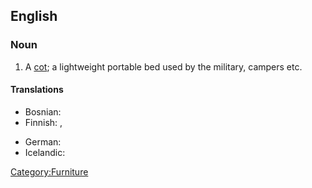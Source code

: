 ==English==

===Noun===
{{en-noun|sg=[[camp]] [[bed]]}}

# A [[cot]]; a lightweight portable bed used by the military, campers etc.

====Translations====
{{trans-top|a cot}}
* Bosnian: {{t|bs|poljski krevet|m}}
* Finnish: {{t-|fi|kenttävuode}}, {{t-|fi|telttasänky}}
{{trans-mid}}
* German: {{t-|de|Feldbett|n}}
* Icelandic: {{t-|is|beddi|m}}
{{trans-bottom}}

[[Category:Furniture]]